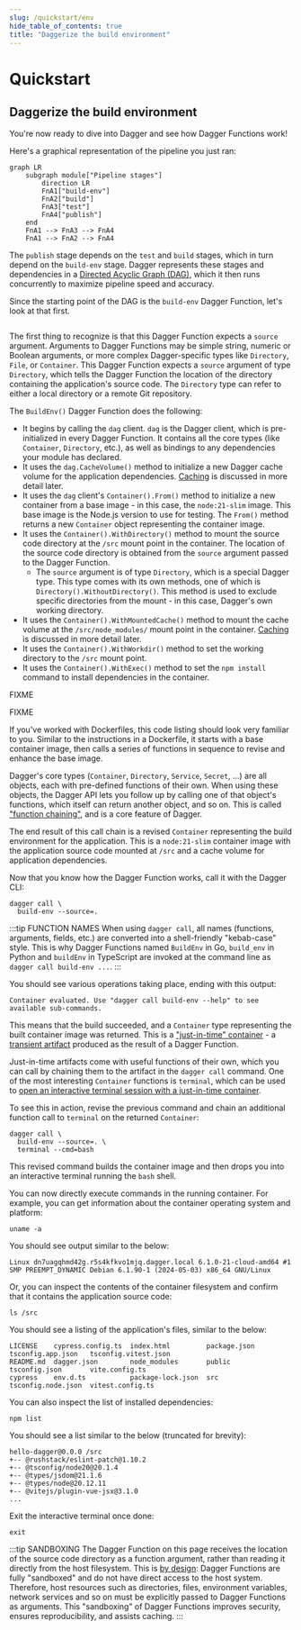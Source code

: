 ```yaml
---
slug: /quickstart/env
hide_table_of_contents: true
title: "Daggerize the build environment"
---
```


# Quickstart

## Daggerize the build environment

You're now ready to dive into Dagger and see how Dagger Functions work!

Here's a graphical representation of the pipeline you just ran:

```mermaid
graph LR
    subgraph module["Pipeline stages"]
        direction LR
        FnA1["build-env"]
        FnA2["build"]
        FnA3["test"]
        FnA4["publish"]
    end
    FnA1 --> FnA3 --> FnA4
    FnA1 --> FnA2 --> FnA4
```

The `publish` stage depends on the `test` and `build` stages, which in turn depend on the `build-env` stage. Dagger represents these stages and dependencies in a [Directed Acyclic Graph (DAG)](https://en.wikipedia.org/wiki/Directed_acyclic_graph), which it then runs concurrently to maximize pipeline speed and accuracy.

Since the starting point of the DAG is the `build-env` Dagger Function, let's look at that first.

<Tabs groupId="language">
<TabItem value="Go">

```go file=./snippets/env/go/main.go
```

The first thing to recognize is that this Dagger Function expects a `source` argument. Arguments to Dagger Functions may be simple string, numeric or Boolean arguments, or more complex Dagger-specific types like `Directory`, `File`, or `Container`. This Dagger Function expects a `source` argument of type `Directory`, which tells the Dagger Function the location of the directory containing the application's source code. The `Directory` type can refer to either a local directory or a remote Git repository.

The `BuildEnv()` Dagger Function does the following:

- It begins by calling the `dag` client. `dag` is the Dagger client, which is pre-initialized in every Dagger Function. It contains all the core types (like `Container`, `Directory`, etc.), as well as bindings to any dependencies your module has declared.
- It uses the `dag.CacheVolume()` method to initialize a new Dagger cache volume for the application dependencies. [Caching](./cache.mdx) is discussed in more detail later.
- It uses the `dag` client's `Container().From()` method to initialize a new container from a base image - in this case, the `node:21-slim` image. This base image is the Node.js version to use for testing. The `From()` method returns a new `Container` object representing the container image.
- It uses the `Container().WithDirectory()` method to mount the source code directory at the `/src` mount point in the container. The location of the source code directory is obtained from the `source` argument passed to the Dagger Function.
  - The `source` argument is of type `Directory`, which is a special Dagger type. This type comes with its own methods, one of which is `Directory().WithoutDirectory()`. This method is used to exclude specific directories from the mount - in this case, Dagger's own working directory.
- It uses the `Container().WithMountedCache()` method to mount the cache volume at the `/src/node_modules/` mount point in the container. [Caching](./cache.mdx) is discussed in more detail later.
- It uses the `Container().WithWorkdir()` method to set the working directory to the `/src` mount point.
- It uses the `Container().WithExec()` method to set the `npm install` command to install dependencies in the container.

</TabItem>
<TabItem value="Python">

FIXME

</TabItem>
<TabItem value="TypeScript">

FIXME

</TabItem>
</Tabs>

If you've worked with Dockerfiles, this code listing should look very familiar to you. Similar to the instructions in a Dockerfile, it starts with a base container image, then calls a series of functions in sequence to revise and enhance the base image.

Dagger's core types (`Container`, `Directory`, `Service`, `Secret`, ...) are all objects, each with pre-defined functions of their own. When using these objects, the Dagger API lets you follow up by calling one of that object's functions, which itself can return another object, and so on. This is called ["function chaining"](../manuals/user/functions/539201-chaining.mdx), and is a core feature of Dagger.

The end result of this call chain is a revised `Container` representing the build environment for the application. This is a `node:21-slim` container image with the application source code mounted at `/src` and a cache volume for application dependencies.

Now that you know how the Dagger Function works, call it with the Dagger CLI:

```shell
dagger call \
  build-env --source=.
```

:::tip FUNCTION NAMES
When using `dagger call`, all names (functions, arguments, fields, etc.) are converted into a shell-friendly "kebab-case" style. This is why Dagger Functions named `BuildEnv` in Go, `build_env` in Python and `buildEnv` in TypeScript are invoked at the command line as `dagger call build-env ...`.
:::

You should see various operations taking place, ending with this output:

```
Container evaluated. Use "dagger call build-env --help" to see available sub-commands.
```

This means that the build succeeded, and a `Container` type representing the built container image was returned. This is a ["just-in-time" container](../manuals/user/artifacts/production/472010-containers.mdx) - a [transient artifact](../manuals/user/artifacts/723090-artifacts.mdx) produced as the result of a Dagger Function.

Just-in-time artifacts come with useful functions of their own, which you can call by chaining them to the artifact in the `dagger call` command. One of the most interesting `Container` functions is `terminal`, which can be used to [open an interactive terminal session with a just-in-time container](../manuals/user/artifacts/consumption/138393-exec.mdx).

To see this in action, revise the previous command and chain an additional function call to `terminal` on the returned `Container`:

```shell
dagger call \
  build-env --source=. \
  terminal --cmd=bash
```

This revised command builds the container image and then drops you into an interactive terminal running the `bash` shell.

You can now directly execute commands in the running container. For example, you can get information about the container operating system and platform:

```shell
uname -a
```

You should see output similar to the below:

```
Linux dn7uagqhmd42g.r5s4kfkvo1mjq.dagger.local 6.1.0-21-cloud-amd64 #1 SMP PREEMPT_DYNAMIC Debian 6.1.90-1 (2024-05-03) x86_64 GNU/Linux
```

Or, you can inspect the contents of the container filesystem and confirm that it contains the application source code:

```shell
ls /src
```

You should see a listing of the application's files, similar to the below:

```
LICENSE    cypress.config.ts  index.html         package.json  tsconfig.app.json   tsconfig.vitest.json
README.md  dagger.json        node_modules       public        tsconfig.json       vite.config.ts
cypress    env.d.ts           package-lock.json  src           tsconfig.node.json  vitest.config.ts
```

You can also inspect the list of installed dependencies:

```shell
npm list
```

You should see a list similar to the below (truncated for brevity):

```
hello-dagger@0.0.0 /src
+-- @rushstack/eslint-patch@1.10.2
+-- @tsconfig/node20@20.1.4
+-- @types/jsdom@21.1.6
+-- @types/node@20.12.11
+-- @vitejs/plugin-vue-jsx@3.1.0
...
```

Exit the interactive terminal once done:

```shell
exit
```

:::tip SANDBOXING
The Dagger Function on this page receives the location of the source code directory as a function argument, rather than reading it directly from the host filesystem. This is [by design](../manuals/developer/execution-environment.mdx): Dagger Functions are fully "sandboxed" and do not have direct access to the host system. Therefore, host resources such as directories, files, environment variables, network services and so on must be explicitly passed to Dagger Functions as arguments. This "sandboxing" of Dagger Functions improves security, ensures reproducibility, and assists caching.
:::

